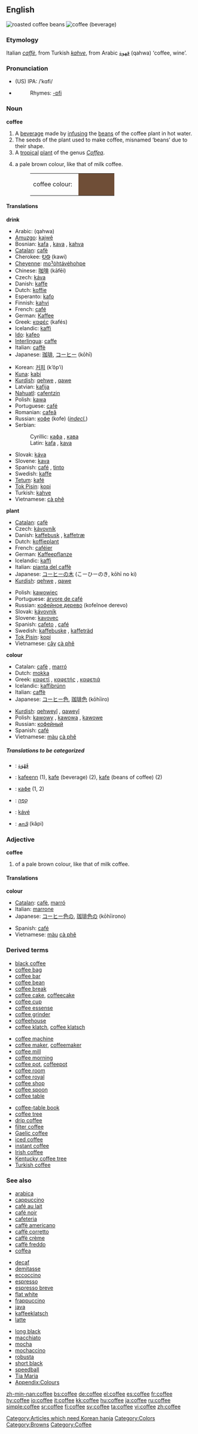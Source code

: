 {{wikipedia}}
==English==
[[Image:Roasted coffee beans.jpg|thumb|roasted coffee beans]]
[[Image:A small cup of coffee.JPG|thumb|coffee (beverage)]]
===Etymology===
Italian ''[[caffè]]'', from Turkish ''[[kahve]]'', from Arabic [[قهوة]] (qahwa) ‘coffee, wine’.

===Pronunciation===
*(US) IPA: /ˈkɑfi/
*{{audio|en-us-coffee.ogg|Audio (US)}}
*:Rhymes: [[Rhymes:English:-ɒfi|-ɒfi]]

===Noun===
'''coffee''' {{italbrac|uncountable}}

# A [[beverage]] made by [[infuse|infusing]] the [[bean]]s of the coffee plant in hot water.
# The seeds of the plant used to make coffee, misnamed ‘beans’ due to their shape.
# A [[tropical]] [[plant]] of the genus ''[[Coffea]]''.
# {{italbrac|colour}} a pale brown colour, like that of milk coffee.
#:<table><tr><td>coffee colour: &nbsp;</td><td bgcolor="#6F4E37" width="80">&nbsp; </td></tr></table>

====Translations====
'''drink'''
{{top}}
*Arabic: {{ARchar|[[قهوة]]}} (qahwa) {{g|Arabic}}
*[[Amuzgo]]: [[kajwê]]
*Bosnian: [[kafa#Bosnian|kafa]] {{f}}, [[kava#Bosnian|kava]] {{f}}, [[kahva#Bosnian|kahva]] {{f}}
*[[Catalan]]: [[cafè]] {{m}}
*Cherokee: [[ᎧᏫ]] (kawi)
*[[Cheyenne]]: [[moˀȯhtávėhohpe]]
*Chinese: [[咖啡]] (kāfēi)
*Czech: [[káva]] {{f}}
*Danish: [[kaffe]] {{c}}
*Dutch: [[koffie]] {{m}}
*Esperanto: [[kafo]]
*Finnish: [[kahvi]]
*French: [[café]] {{m}}
*German: [[Kaffee]] {{m}}
*Greek: [[καφές]] (kafés) {{m}}
*Icelandic: [[kaffi]] {{n}}
*[[Ido]]: [[kafeo]]
*[[Interlingua]]: [[caffe]]
*Italian: [[caffè]] {{m}}
*Japanese: [[珈琲]], [[コーヒー]] (kōhī) 
{{mid}}
*Korean: [[커피]] (kʼŏpʼi) [[Category:Articles which need Korean hanja]]
*[[Kuna]]: [[kabi]]
*[[Kurdish]]: [[qehwe]] {{f}}, [[qawe]] {{f}}
*Latvian: [[kafija]] {{f}}
*[[Nahuatl]]: [[cafentzin]]
*Polish: [[kawa]] {{f}}
*Portuguese: [[café]] {{m}}
*Romanian: [[cafeă]] {{f}}
*Russian: [[кофе]] (kofe) {{m}} ([[indeclinable|''indecl.'']]) 
*Serbian:
*:Cyrillic: [[кафа#Serbian|кафа]] {{f}}, [[кава#Serbian|кава]] {{f}}
*:Latin: [[kafa#Serbian|kafa]] {{f}}, [[kava#Serbian|kava]] {{f}}
*Slovak: [[káva]] {{f}}
*Slovene: [[kava]] {{f}}
*Spanish: [[café]] {{m}}, [[tinto]] {{m}}
*Swedish: [[kaffe]] {{n}}
*[[Tetum]]: [[kafé]]
*[[Tok Pisin]]: [[kopi]]
*Turkish: [[kahve]]
*Vietnamese: [[cà phê]]
{{bottom}}

'''plant'''
{{top}}
*[[Catalan]]: [[cafè]] {{m}}
*Czech: [[kávovník]] {{m}}
*Danish: [[kaffebusk]] {{c}}, [[kaffetræ]] {{n}}
*Dutch: [[koffieplant]] {{m}}
*French: [[caféier]] {{m}}
*German: [[Kaffeepflanze]] {{f}}
*Icelandic: [[kaffi]] {{n}}
*Italian: [[pianta del caffè]] {{f}}
*Japanese: [[コーヒーの木]] (こーひーのき, kōhī no ki) 
*[[Kurdish]]: [[qehwe]] {{f}}, [[qawe]] {{f}}
{{mid}}
*Polish: [[kawowiec]] {{m}}
*Portuguese: [[árvore de café]] {{f}}
*Russian: [[кофейное дерево]] (kofeĭnoe derevo) {{n}}
*Slovak: [[kávovník]] {{m}}
*Slovene: [[kavovec]] {{m}}
*Spanish: [[cafeto]] {{m}}, [[café]] {{m}}
*Swedish: [[kaffebuske]] {{c}}, [[kaffeträd]] {{n}}
*[[Tok Pisin]]: [[kopi]]
*Vietnamese: [[cây]] [[cà phê]]
{{bottom}}

'''colour'''
{{top}}
*Catalan: [[cafè]] {{m}}, [[marró]] {{m}}
*Dutch: [[mokka]] {{g|Dutch}}
*Greek: [[καφετί]] {{n}}, [[καφετής]] {{m}}, [[καφετιά]] {{f}}
*Icelandic: [[kaffibrúnn]] {{g|Icelandic}}
*Italian: [[caffè]] {{g|Italian}}
*Japanese: [[コーヒー]][[色]], [[珈琲]][[色]] (kōhīiro) 
{{mid}}
*[[Kurdish]]: [[qehweyî]] {{m}}, [[qaweyî]] {{m}}
*Polish: [[kawowy]] {{m}}, [[kawowa]] {{f}}, [[kawowe]] {{n}}
*Russian: [[кофейный]] {{g|Russian}}
*Spanish: [[café]] {{m}}
*Vietnamese: [[màu]] [[cà phê]]
{{bottom}}

=====Translations to be categorized=====
{{checktrans}}
<!--Remove this section once all of the translations below have been moved into the tables above.-->
{{top}}
*{{ttbc|Arabic}}: [[قهوة|قَهْوَة]] {{g|Arabic}}
*{{ttbc|Breton}}: [[kafeenn]] {{f}} (1), [[kafe]] {{m}} (beverage) (2), [[kafe]] {{italbrac|collective noun}} (beans of coffee) (2)
*{{ttbc|Bulgarian}}: [[кафе]] {{n}} (1, 2)
{{mid}}
*{{ttbc|Hebrew}}: [[קפה|קָפֶה]] {{m}}
*{{ttbc|Hungarian}}: [[kávé]]
*{{ttbc|Tamil}}: [[காபி]] (kâpi)
{{bottom}}

===Adjective===
'''coffee'''

# {{italbrac|colour}} of a pale brown colour, like that of milk coffee.

====Translations====
'''colour'''
{{top}}
*[[Catalan]]: [[cafè]], [[marró]]
*Italian: [[marrone]]
*Japanese: [[コーヒー]][[色]]の, [[珈琲]][[色]]の (kōhīirono)
{{mid}}
*Spanish: [[café]]
*Vietnamese: [[màu]] [[cà phê]]
{{bottom}}

===Derived terms===
{{top3}}
*[[black coffee]]
*[[coffee bag]]
*[[coffee bar]]
*[[coffee bean]]
*[[coffee break]]
*[[coffee cake]], [[coffeecake]]
*[[coffee cup]]
*[[coffee essense]]
*[[coffee grinder]]
*[[coffeehouse]]
*[[coffee klatch]], [[coffee klatsch]]
{{mid3}}
*[[coffee machine]]
*[[coffee maker]], [[coffeemaker]]
*[[coffee mill]]
*[[coffee morning]]
*[[coffee pot]], [[coffeepot]]
*[[coffee room]]
*[[coffee royal]]
*[[coffee shop]]
*[[coffee spoon]]
*[[coffee table]]
{{mid3}}
*[[coffee-table book]]
*[[coffee tree]]
*[[drip coffee]]
*[[filter coffee]]
*[[Gaelic coffee]]
*[[iced coffee]]
*[[instant coffee]]
*[[Irish coffee]]
*[[Kentucky coffee tree]]
*[[Turkish coffee]]
{{bottom}}

===See also===
{{top3}}
*[[arabica]]
*[[cappuccino]]
*[[café au lait]]
*[[café noir]]
*[[cafeteria]]
*[[caffè americano]]
*[[caffè corretto]]
*[[caffè crème]]
*[[caffè freddo]]
*[[coffea]]
{{mid3}}
*[[decaf]]
*[[demitasse]]
*[[eccoccino]]
*[[espresso]]
*[[espresso breve]]
*[[flat white]]
*[[frappuccino]]
*[[java]]
*[[kaffeeklatsch]]
*[[latte]]
{{mid3}}
*[[long black]]
*[[macchiato]]
*[[mocha]]
*[[mochaccino]]
*[[robusta]]
*[[short black]]
*[[speedball]]
*[[Tia Maria]]
*[[Wiktionary_Appendix:Colours|Appendix:Colours]]
{{bottom}}

[[Category:Colors]]
[[Category:Browns]]
[[Category:Coffee]]

[[zh-min-nan:coffee]]
[[bs:coffee]]
[[de:coffee]]
[[el:coffee]]
[[es:coffee]]
[[fr:coffee]]
[[hy:coffee]]
[[io:coffee]]
[[it:coffee]]
[[kk:coffee]]
[[hu:coffee]]
[[ja:coffee]]
[[ru:coffee]]
[[simple:coffee]]
[[sr:coffee]]
[[fi:coffee]]
[[sv:coffee]]
[[ta:coffee]]
[[vi:coffee]]
[[zh:coffee]]